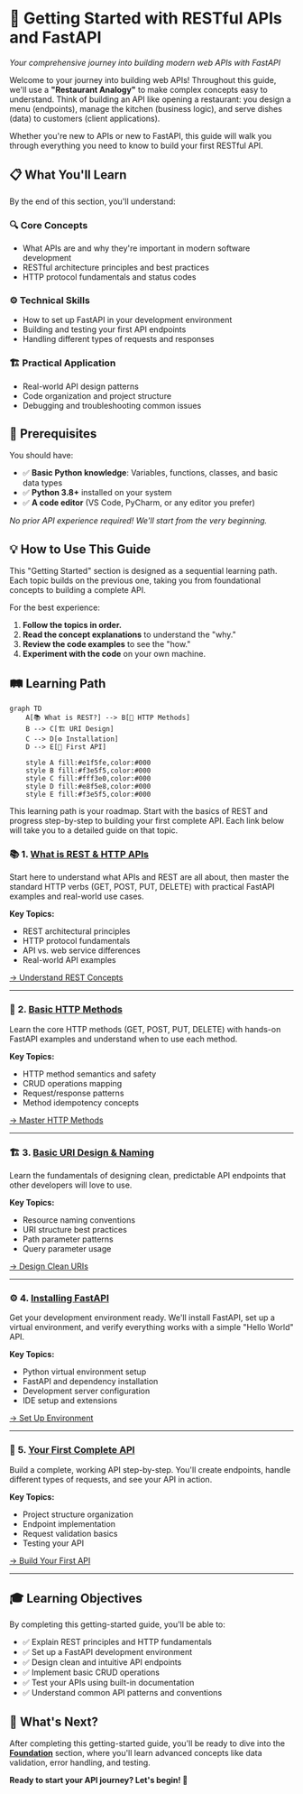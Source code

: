# 🚀 Getting Started with RESTful APIs and FastAPI

*Your comprehensive journey into building modern web APIs with FastAPI*

Welcome to your journey into building web APIs! Throughout this guide, we'll use a **"Restaurant Analogy"** to make complex concepts easy to understand. Think of building an API like opening a restaurant: you design a menu (endpoints), manage the kitchen (business logic), and serve dishes (data) to customers (client applications).

Whether you're new to APIs or new to FastAPI, this guide will walk you through everything you need to know to build your first RESTful API.

## 📋 What You'll Learn

By the end of this section, you'll understand:

### 🔍 **Core Concepts**
- What APIs are and why they're important in modern software development
- RESTful architecture principles and best practices
- HTTP protocol fundamentals and status codes

### ⚙️ **Technical Skills**
- How to set up FastAPI in your development environment
- Building and testing your first API endpoints
- Handling different types of requests and responses

### 🏗️ **Practical Application**
- Real-world API design patterns
- Code organization and project structure
- Debugging and troubleshooting common issues

## 🎯 Prerequisites

You should have:
- ✅ **Basic Python knowledge**: Variables, functions, classes, and basic data types
- ✅ **Python 3.8+** installed on your system
- ✅ **A code editor** (VS Code, PyCharm, or any editor you prefer)

*No prior API experience required! We'll start from the very beginning.*

## 💡 How to Use This Guide

This "Getting Started" section is designed as a sequential learning path. Each topic builds on the previous one, taking you from foundational concepts to building a complete API.

For the best experience:
1.  **Follow the topics in order.**
2.  **Read the concept explanations** to understand the "why."
3.  **Review the code examples** to see the "how."
4.  **Experiment with the code** on your own machine.

## 🛤️ Learning Path

```mermaid
graph TD
    A[📚 What is REST?] --> B[🔧 HTTP Methods]
    B --> C[🏗️ URI Design]
    C --> D[⚙️ Installation]
    D --> E[🚀 First API]
    
    style A fill:#e1f5fe,color:#000
    style B fill:#f3e5f5,color:#000
    style C fill:#fff3e0,color:#000
    style D fill:#e8f5e8,color:#000
    style E fill:#f3e5f5,color:#000
```

This learning path is your roadmap. Start with the basics of REST and progress step-by-step to building your first complete API. Each link below will take you to a detailed guide on that topic.

### 📚 **1. [What is REST & HTTP APIs](/docs/01_getting-started/a-start-what-is-restapi)**
Start here to understand what APIs and REST are all about, then master the standard HTTP verbs (GET, POST, PUT, DELETE) with practical FastAPI examples and real-world use cases.

**Key Topics:**
- REST architectural principles
- HTTP protocol fundamentals
- API vs. web service differences
- Real-world API examples

[→ Understand REST Concepts](/docs/01_getting-started/a-start-what-is-restapi)

---

### 🔧 **2. [Basic HTTP Methods](/docs/01_getting-started/basic-http-methods)**
Learn the core HTTP methods (GET, POST, PUT, DELETE) with hands-on FastAPI examples and understand when to use each method.

**Key Topics:**
- HTTP method semantics and safety
- CRUD operations mapping
- Request/response patterns
- Method idempotency concepts

[→ Master HTTP Methods](/docs/01_getting-started/basic-http-methods)

---

### 🏗️ **3. [Basic URI Design & Naming](/docs/01_getting-started/basic-uri-design)**
Learn the fundamentals of designing clean, predictable API endpoints that other developers will love to use.

**Key Topics:**
- Resource naming conventions
- URI structure best practices
- Path parameter patterns
- Query parameter usage

[→ Design Clean URIs](/docs/01_getting-started/basic-uri-design)

---

### ⚙️ **4. [Installing FastAPI](/docs/01_getting-started/installation)**
Get your development environment ready. We'll install FastAPI, set up a virtual environment, and verify everything works with a simple "Hello World" API.

**Key Topics:**
- Python virtual environment setup
- FastAPI and dependency installation
- Development server configuration
- IDE setup and extensions

[→ Set Up Environment](/docs/01_getting-started/installation)

---

### 🚀 **5. [Your First Complete API](/docs/01_getting-started/your-first-api)**
Build a complete, working API step-by-step. You'll create endpoints, handle different types of requests, and see your API in action.

**Key Topics:**
- Project structure organization
- Endpoint implementation
- Request validation basics
- Testing your API

[→ Build Your First API](/docs/01_getting-started/your-first-api)

---

## 🎓 Learning Objectives

By completing this getting-started guide, you'll be able to:

- ✅ Explain REST principles and HTTP fundamentals
- ✅ Set up a FastAPI development environment
- ✅ Design clean and intuitive API endpoints
- ✅ Implement basic CRUD operations
- ✅ Test your APIs using built-in documentation
- ✅ Understand common API patterns and conventions

## 🚀 What's Next?

After completing this getting-started guide, you'll be ready to dive into the **[Foundation](/docs/02_foundation)** section, where you'll learn advanced concepts like data validation, error handling, and testing.

**Ready to start your API journey? Let's begin! 🎉**